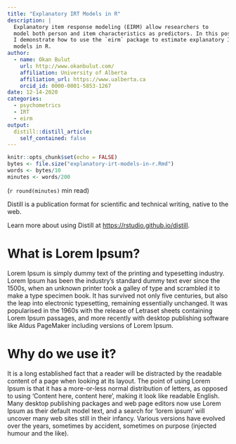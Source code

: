 ```yaml
---
title: "Explanatory IRT Models in R"
description: |
  Explanatory item response modeling (EIRM) allow researchers to 
  model both person and item characteristics as predictors. In this post, 
  I demonstrate how to use the `eirm` package to estimate explanatory IRT 
  models in R. 
author:
  - name: Okan Bulut
    url: http://www.okanbulut.com/
    affiliation: University of Alberta
    affiliation_url: https://www.ualberta.ca
    orcid_id: 0000-0001-5853-1267
date: 12-14-2020
categories:
  - psychometrics
  - IRT
  - eirm
output:
  distill::distill_article:
    self_contained: false
---
```


```r
knitr::opts_chunk$set(echo = FALSE)
bytes <- file.size("explanatory-irt-models-in-r.Rmd")
words <- bytes/10
minutes <- words/200
```

(`r round(minutes)` min read)


Distill is a publication format for scientific and technical writing, native to the web.

Learn more about using Distill at <https://rstudio.github.io/distill>.


# What is Lorem Ipsum?
Lorem Ipsum is simply dummy text of the printing and typesetting industry. Lorem Ipsum has been the industry's standard dummy text ever since the 1500s, when an unknown printer took a galley of type and scrambled it to make a type specimen book. It has survived not only five centuries, but also the leap into electronic typesetting, remaining essentially unchanged. It was popularised in the 1960s with the release of Letraset sheets containing Lorem Ipsum passages, and more recently with desktop publishing software like Aldus PageMaker including versions of Lorem Ipsum.

# Why do we use it?
It is a long established fact that a reader will be distracted by the readable content of a page when looking at its layout. The point of using Lorem Ipsum is that it has a more-or-less normal distribution of letters, as opposed to using 'Content here, content here', making it look like readable English. Many desktop publishing packages and web page editors now use Lorem Ipsum as their default model text, and a search for 'lorem ipsum' will uncover many web sites still in their infancy. Various versions have evolved over the years, sometimes by accident, sometimes on purpose (injected humour and the like).

